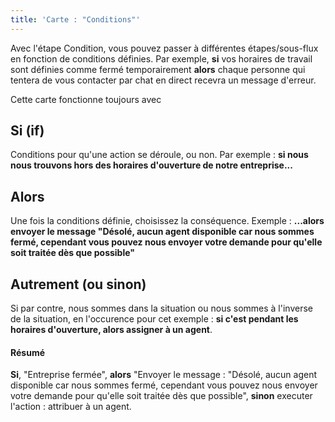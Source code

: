```yaml
---
title: 'Carte : "Conditions"'
---
```

Avec l'étape Condition, vous pouvez passer à différentes étapes/sous-flux en fonction de conditions définies. Par exemple, **si** vos horaires de travail sont définies comme fermé temporairement **alors** chaque personne qui tentera de vous contacter par chat en direct recevra un message d'erreur. 

Cette carte fonctionne toujours avec 

## Si (if)

Conditions pour qu'une action se déroule, ou non. Par exemple : **si nous nous trouvons hors des horaires d'ouverture de notre entreprise...**

## Alors 

Une fois la conditions définie, choisissez la conséquence. Exemple : **...alors envoyer le message "Désolé, aucun agent disponible car nous sommes fermé, cependant vous pouvez nous envoyer votre demande pour qu'elle soit traitée dès que possible"**

## Autrement (ou sinon)

Si par contre, nous sommes dans la situation ou nous sommes à l'inverse de la situation, en l'occurence pour cet exemple : **si c'est pendant les horaires d'ouverture, alors assigner à un agent**.

#### Résumé 

**Si**, "Entreprise fermée", **alors** "Envoyer le message : "Désolé, aucun agent disponible car nous sommes fermé, cependant vous pouvez nous envoyer votre demande pour qu'elle soit traitée dès que possible", **sinon** executer l'action : attribuer à un agent.
